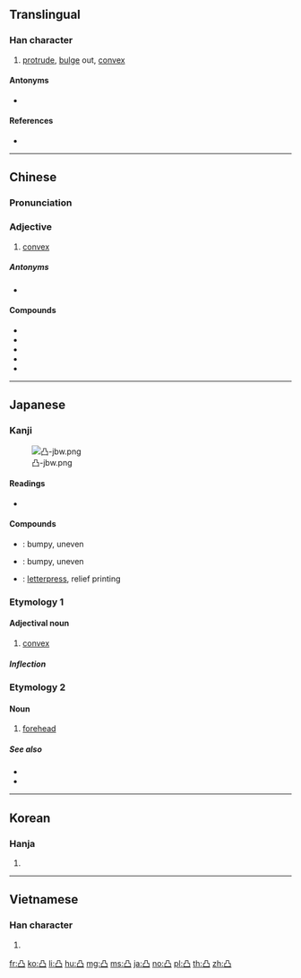 {{character info/new}}
==Translingual==
{{stroke order|strokes=5}}
{{stroke order|strokes=5|type=jbw}}

===Han character===
{{Han char|rn=17|rad=凵|as=03|sn=5|four=77777|canj=BSS}}

# [[protrude]], [[bulge]] out, [[convex]]

====Antonyms====
* {{l|mul|凹}}

====References====
* {{Han ref|kx=0135.090|dkj=01809|dj=0301.050|hdz=10307.060|uh=51F8|ud=20984|bh=A559|bd=42329}}

----

==Chinese==
{{zh-forms}}

===Pronunciation===
{{zh-pron
|m=tū,tú,dié,1nb=standard in Mainland; variant in Taiwan,2nb=Taiwan,3nb=variant
|c=dat6
|h=pfs=thu̍t
|mc=y
|oc=y
|ma=Zh-tu.ogg
|cat=v,a
}}

===Adjective===
{{zh-adj}}

# [[convex]]

=====Antonyms=====
* {{zh-l|凹|concave}}

====Compounds====
* {{zh-l|凹凸}}
* {{zh-l|凸版}}
* {{zh-l|凸輪}}
* {{zh-l|凸面鏡}}
* {{zh-l|凸透鏡}}

{{zh-cat|Advanced}}

----

==Japanese==

===Kanji===
{{ja-kanji|grade=c|rs=凵03}}
[[File:凸-jbw.png|right|thumb]]

====Readings====
* {{ja-readings|on=[[とつ]] (totsu)|kun=[[でこ]] (deko)}}

====Compounds====
* {{ja-r|凹凸|おうとつ}}: bumpy, uneven
* {{ja-r|凸凹|でこぼこ}}: bumpy, uneven
* {{ja-r|凸版|とっぱん}}: [[letterpress]], relief printing

===Etymology 1===

====Adjectival noun====
{{ja-adj|infl=な|とつ}}

# [[convex]]

=====Inflection=====
{{ja-na|とつ}}

===Etymology 2===

====Noun====
{{ja-noun|でこ}}

# [[forehead]]

=====See also=====
* {{ja-r|額|ひたい}}
* {{ja-r|お凸|おでこ}}

----

==Korean==

===Hanja===
{{ko-hanja|hangeul=[[철]], [[돌]]|rv=cheol, dol|mr=ch'ŏl, tol}}

# {{defn|lang=ko|sort=凵03}}

----

==Vietnamese==

===Han character===
{{vi-hantu|[[đột]]|rs=凵03}}

# {{defn|lang=vi|sort=凵03}}

[[fr:凸]]
[[ko:凸]]
[[li:凸]]
[[hu:凸]]
[[mg:凸]]
[[ms:凸]]
[[ja:凸]]
[[no:凸]]
[[pl:凸]]
[[th:凸]]
[[zh:凸]]